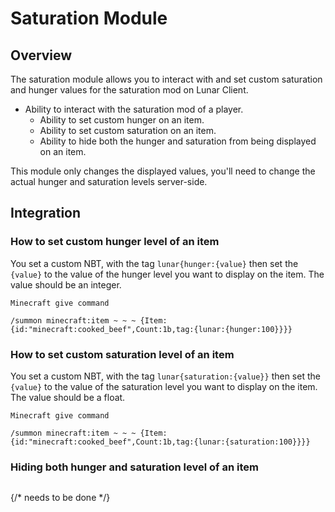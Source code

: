 
# Saturation Module

## Overview

The saturation module allows you to interact with and set custom saturation and hunger values for the saturation mod on Lunar Client.

- Ability to interact with the saturation mod of a player.
  - Ability to set custom hunger on an item.
  - Ability to set custom saturation on an item.
  - Ability to hide both the hunger and saturation from being displayed on an item.

<Callout type="info">
  This module only changes the displayed values, you'll need to change the actual hunger and saturation levels server-side.
</Callout>

## Integration

### How to set custom hunger level of an item

You set a custom NBT, with the tag `lunar{hunger:{value}` then set the `{value}` to the value of the hunger level you want to display on the item. The value should be an integer.

```
Minecraft give command

/summon minecraft:item ~ ~ ~ {Item:{id:"minecraft:cooked_beef",Count:1b,tag:{lunar:{hunger:100}}}}
```

### How to set custom saturation level of an item

You set a custom NBT, with the tag `lunar{saturation:{value}}` then set the `{value}` to the value of the saturation level you want to display on the item. The value should be a float.

```
Minecraft give command

/summon minecraft:item ~ ~ ~ {Item:{id:"minecraft:cooked_beef",Count:1b,tag:{lunar:{saturation:100}}}}
```

### Hiding both hunger and saturation level of an item

```

```

{/* needs to be done */}
